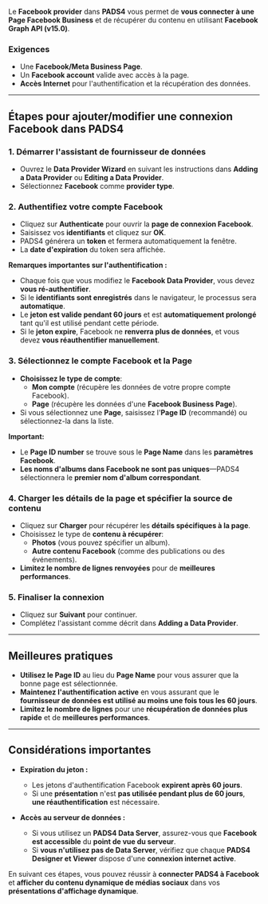 Le **Facebook provider** dans **PADS4** vous permet de **vous connecter à une Page Facebook Business** et de récupérer du contenu en utilisant **Facebook Graph API (v15.0)**.

### **Exigences**

* Une **Facebook/Meta Business Page**.
* Un **Facebook account** valide avec accès à la page.
* **Accès Internet** pour l'authentification et la récupération des données.

***

## **Étapes pour ajouter/modifier une connexion Facebook dans PADS4**

### **1. Démarrer l'assistant de fournisseur de données**

* Ouvrez le **Data Provider Wizard** en suivant les instructions dans **Adding a Data Provider** ou **Editing a Data Provider**.
* Sélectionnez **Facebook** comme **provider type**.

### **2. Authentifiez votre compte Facebook**

* Cliquez sur **Authenticate** pour ouvrir la **page de connexion Facebook**.
* Saisissez vos **identifiants** et cliquez sur **OK**.
* PADS4 générera un **token** et fermera automatiquement la fenêtre.
* La **date d'expiration** du token sera affichée.

**Remarques importantes sur l'authentification :**

* Chaque fois que vous modifiez le **Facebook Data Provider**, vous devez **vous ré-authentifier**.
* Si le **identifiants sont enregistrés** dans le navigateur, le processus sera **automatique**.
* Le **jeton est valide pendant 60 jours** et est **automatiquement prolongé** tant qu'il est utilisé pendant cette période.
* Si le **jeton expire**, Facebook ne **renverra plus de données**, et vous devez **vous réauthentifier manuellement**.

### **3. Sélectionnez le compte Facebook et la Page**

* **Choisissez le type de compte**:
  * **Mon compte** (récupère les données de votre propre compte Facebook).
  * **Page** (récupère les données d'une **Facebook Business Page**).
* Si vous sélectionnez une **Page**, saisissez l'**Page ID** (recommandé) ou sélectionnez-la dans la liste.

**Important:**

* Le **Page ID number** se trouve sous le **Page Name** dans les **paramètres Facebook**.
* **Les noms d'albums dans Facebook ne sont pas uniques**—PADS4 sélectionnera le **premier nom d'album correspondant**.

### **4. Charger les détails de la page et spécifier la source de contenu**

* Cliquez sur **Charger** pour récupérer les **détails spécifiques à la page**.
* Choisissez le type de **contenu à récupérer**:
  * **Photos** (vous pouvez spécifier un album).
  * **Autre contenu Facebook** (comme des publications ou des événements).
* **Limitez le nombre de lignes renvoyées** pour de **meilleures performances**.

### **5. Finaliser la connexion**

* Cliquez sur **Suivant** pour continuer.
* Complétez l'assistant comme décrit dans **Adding a Data Provider**.

***

## **Meilleures pratiques**

* **Utilisez le Page ID** au lieu du **Page Name** pour vous assurer que la bonne page est sélectionnée.
* **Maintenez l'authentification active** en vous assurant que le **fournisseur de données est utilisé au moins une fois tous les 60 jours**.
* **Limitez le nombre de lignes** pour une **récupération de données plus rapide** et de **meilleures performances**.

***

## **Considérations importantes**

* **Expiration du jeton :**
  * Les jetons d'authentification Facebook **expirent après 60 jours**.
  * Si une **présentation** n'est **pas utilisée pendant plus de 60 jours**, **une réauthentification** est nécessaire.

* **Accès au serveur de données :**
  * Si vous utilisez un **PADS4 Data Server**, assurez-vous que **Facebook est accessible** du **point de vue du serveur**.
  * Si **vous n'utilisez pas de Data Server**, vérifiez que chaque **PADS4 Designer et Viewer** dispose d'une **connexion internet active**.

En suivant ces étapes, vous pouvez réussir à **connecter PADS4 à Facebook** et **afficher du contenu dynamique de médias sociaux** dans vos **présentations d'affichage dynamique**.
